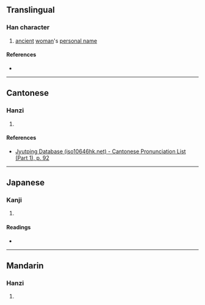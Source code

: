 {{character info/new}}
==Translingual==

===Han character===
{{Han char|rn=38|rad=女|as=06|sn=9|four=48414|canj=VOMG|ids=⿰女全}}

# [[ancient]] [[woman]]'s [[personal name]]

====References====
* {{Han ref|kx=0261.200|dkj=06255|dj=0527.240|hdz=21046.010|uh=59FE|ud=23038|bh=CE74|bd=52852}}

----

==Cantonese==

===Hanzi===
{{yue-hanzi|jyut=[[cyun4]]|y=chyun4}}

# {{rfdef|yue|sort=女06}}

====References====
* [http://www.iso10646hk.net/jp/document/download.jsp Jyutping Database (iso10646hk.net) - Cantonese Pronunciation List (Part 1), p. 92]

----

==Japanese==

===Kanji===
{{ja-kanji|grade=|rs=女06}}

# {{rfdef|ja|sort=女06}}

====Readings====
* {{ja-readings|on=[[せん]] (sen)|kun=}}

----

==Mandarin==

===Hanzi===
{{cmn-hanzi|pin=[[quān]] ([[quan1]])|wg=ch'üan<sup>1</sup>}}

# {{rfdef|cmn|sort=女06}}